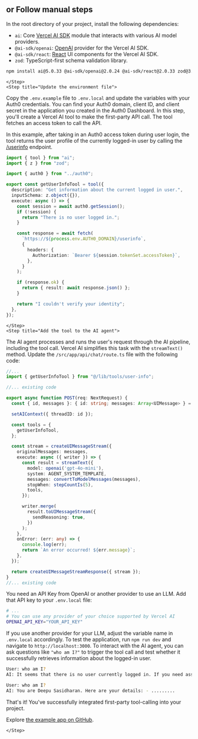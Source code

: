 ## or Follow manual steps

<div id="manual-steps">
  <Steps>
    <Step title="Install dependencies">
In the root directory of your project, install the following dependencies:

- `ai`: Core [Vercel AI SDK](https://sdk.vercel.ai/docs) module that interacts with various AI model providers.
- `@ai-sdk/openai`: [OpenAI](https://sdk.vercel.ai/providers/ai-sdk-providers/openai) provider for the Vercel AI SDK.
- `@ai-sdk/react`: [React](https://react.dev/) UI components for the Vercel AI SDK.
- `zod`: TypeScript-first schema validation library.

```bash wrap lines
npm install ai@5.0.33 @ai-sdk/openai@2.0.24 @ai-sdk/react@2.0.33 zod@3.25.76
```
    </Step>
    <Step title="Update the environment file">
Copy the `.env.example` file to `.env.local` and update the variables with your Auth0 credentials. You can find your Auth0 domain, client ID, and client secret in the application you created in the Auth0 Dashboard.
    </Step>
    <Step title="Define a tool to call your API">
In this step, you'll create a Vercel AI tool to make the first-party API call. The tool fetches an access token to call the API.

In this example, after taking in an Auth0 access token during user login, the tool returns the user profile of the currently logged-in user by calling the [/userinfo](https://auth0.com/docs/api/authentication/user-profile/get-user-info) endpoint.

```ts src/lib/tools/user-info.ts wrap lines
import { tool } from "ai";
import { z } from "zod";

import { auth0 } from "../auth0";

export const getUserInfoTool = tool({
  description: "Get information about the current logged in user.",
  inputSchema: z.object({}),
  execute: async () => {
    const session = await auth0.getSession();
    if (!session) {
      return "There is no user logged in.";
    }

    const response = await fetch(
      `https://${process.env.AUTH0_DOMAIN}/userinfo`,
      {
        headers: {
          Authorization: `Bearer ${session.tokenSet.accessToken}`,
        },
      }
    );

    if (response.ok) {
      return { result: await response.json() };
    }

    return "I couldn't verify your identity";
  },
});
```
    </Step>
    <Step title="Add the tool to the AI agent">
The AI agent processes and runs the user's request through the AI pipeline, including the tool call. Vercel AI simplifies this task with the `streamText()` method. Update the `/src/app/api/chat/route.ts` file with the following code:

```ts src/app/api/chat/route.ts wrap lines highlight={2,11-13,23}
//...
import { getUserInfoTool } from "@/lib/tools/user-info";

//... existing code

export async function POST(req: NextRequest) {
  const { id, messages }: { id: string; messages: Array<UIMessage> } = await req.json();

  setAIContext({ threadID: id });

  const tools = {
    getUserInfoTool,
  };

  const stream = createUIMessageStream({
    originalMessages: messages,
    execute: async ({ writer }) => {
      const result = streamText({
        model: openai('gpt-4o-mini'),
        system: AGENT_SYSTEM_TEMPLATE,
        messages: convertToModelMessages(messages),
        stopWhen: stepCountIs(5),
        tools,
      });

      writer.merge(
        result.toUIMessageStream({
          sendReasoning: true,
        })
      );
    },
    onError: (err: any) => {
      console.log(err);
      return `An error occurred! ${err.message}`;
    },
  });

  return createUIMessageStreamResponse({ stream });
}
//... existing code
```

You need an API Key from OpenAI or another provider to use an LLM. Add that API key to your `.env.local` file:

```bash .env.local wrap lines
# ...
# You can use any provider of your choice supported by Vercel AI
OPENAI_API_KEY="YOUR_API_KEY"
```

If you use another provider for your LLM, adjust the variable name in `.env.local` accordingly.
    </Step>
    <Step title="Test your application">
To test the application, run `npm run dev` and navigate to `http://localhost:3000`. To interact with the AI agent, you can ask questions like `"who am I?"` to trigger the tool call and test whether it successfully retrieves information about the logged-in user.

```bash wrap lines
User: who am I?
AI: It seems that there is no user currently logged in. If you need assistance with anything else, feel free to ask!

User: who am I?
AI: You are Deepu Sasidharan. Here are your details: - .........
```

That's it! You've successfully integrated first-party tool-calling into your project.

Explore [the example app on GitHub](https://github.com/auth0-samples/auth0-ai-samples/tree/main/call-apis-on-users-behalf/your-api/vercel-ai-next-js).

    </Step>
  </Steps>
</div>
